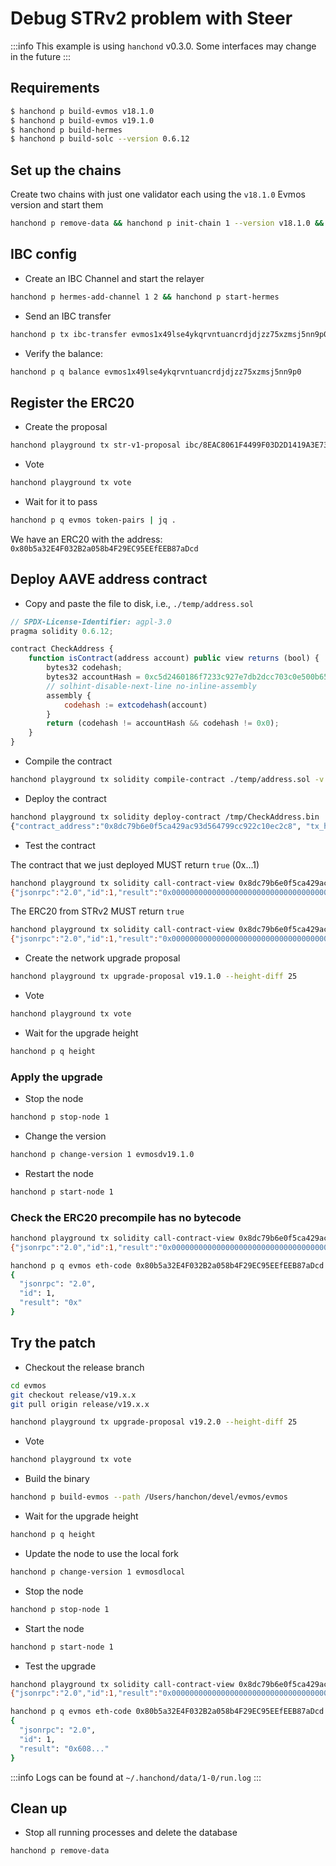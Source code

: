 # Debug STRv2 problem with Steer

:::info
This example is using `hanchond` v0.3.0. Some interfaces may change in the future
:::

## Requirements

```sh
$ hanchond p build-evmos v18.1.0
$ hanchond p build-evmos v19.1.0
$ hanchond p build-hermes
$ hanchond p build-solc --version 0.6.12
```

## Set up the chains

Create two chains with just one validator each using the `v18.1.0` Evmos version and start them

```bash
hanchond p remove-data && hanchond p init-chain 1 --version v18.1.0 && hanchond p init-chain 1 --version v18.1.0 && hanchond p start-chain 1 && hanchond p start-chain 2
```

## IBC config

- Create an IBC Channel and start the relayer

```bash
hanchond p hermes-add-channel 1 2 && hanchond p start-hermes
```

- Send an IBC transfer

```bash
hanchond p tx ibc-transfer evmos1x49lse4ykqrvntuancrdjdjzz75xzmsj5nn9p0 1000 --node 2
```

- Verify the balance:

```bash
hanchond p q balance evmos1x49lse4ykqrvntuancrdjdjzz75xzmsj5nn9p0
```

## Register the ERC20

- Create the proposal

```bash
hanchond playground tx str-v1-proposal ibc/8EAC8061F4499F03D2D1419A3E73D346289AE9DB89CAB1486B72539572B1915E
```

- Vote

```bash
hanchond playground tx vote
```

- Wait for it to pass

```bash
hanchond p q evmos token-pairs | jq .

```

We have an ERC20 with the address: `0x80b5a32E4F032B2a058b4F29EC95EEfEEB87aDcd`

## Deploy AAVE address contract

- Copy and paste the file to disk, i.e., `./temp/address.sol`

```js
// SPDX-License-Identifier: agpl-3.0
pragma solidity 0.6.12;

contract CheckAddress {
    function isContract(address account) public view returns (bool) {
        bytes32 codehash;
        bytes32 accountHash = 0xc5d2460186f7233c927e7db2dcc703c0e500b653ca82273b7bfad8045d85a470;
        // solhint-disable-next-line no-inline-assembly
        assembly {
            codehash := extcodehash(account)
        }
        return (codehash != accountHash && codehash != 0x0);
    }
}
```

- Compile the contract

```bash
hanchond playground tx solidity compile-contract ./temp/address.sol -v 0.6.12 -o /tmp
```

- Deploy the contract

```bash
hanchond playground tx solidity deploy-contract /tmp/CheckAddress.bin
{"contract_address":"0x8dc79b6e0f5ca429ac93d564799cc922c10ec2c8", "tx_hash":"0x262a870feb9298b45ed9f7b02901cca4a9f41ea9e59fb86a56e94d5f259d9243"}
```

- Test the contract

The contract that we just deployed MUST return `true` (0x...1)

```bash
hanchond playground tx solidity call-contract-view 0x8dc79b6e0f5ca429ac93d564799cc922c10ec2c8 /tmp/CheckAddress.abi isContract --params=a:0x8dc79b6e0f5ca429ac93d564799cc922c10ec2c8
{"jsonrpc":"2.0","id":1,"result":"0x0000000000000000000000000000000000000000000000000000000000000001"}
```

The ERC20 from STRv2 MUST return `true`

```bash
hanchond playground tx solidity call-contract-view 0x8dc79b6e0f5ca429ac93d564799cc922c10ec2c8 /tmp/CheckAddress.abi isContract --params=a:0x80b5a32E4F032B2a058b4F29EC95EEfEEB87aDcd
{"jsonrpc":"2.0","id":1,"result":"0x0000000000000000000000000000000000000000000000000000000000000001"}
```

- Create the network upgrade proposal

```bash
hanchond playground tx upgrade-proposal v19.1.0 --height-diff 25
```

- Vote

```bash
hanchond playground tx vote
```

- Wait for the upgrade height

```bash
hanchond p q height
```

### Apply the upgrade

- Stop the node

```bash
hanchond p stop-node 1
```

- Change the version

```bash
hanchond p change-version 1 evmosdv19.1.0
```

- Restart the node

```bash
hanchond p start-node 1
```

### Check the ERC20 precompile has no bytecode

```bash
hanchond playground tx solidity call-contract-view 0x8dc79b6e0f5ca429ac93d564799cc922c10ec2c8 /tmp/CheckAddress.abi isContract --params=a:0x80b5a32E4F032B2a058b4F29EC95EEfEEB87aDcd
{"jsonrpc":"2.0","id":1,"result":"0x0000000000000000000000000000000000000000000000000000000000000000"}
```

```bash
hanchond p q evmos eth-code 0x80b5a32E4F032B2a058b4F29EC95EEfEEB87aDcd | jq .
{
  "jsonrpc": "2.0",
  "id": 1,
  "result": "0x"
}
```

## Try the patch

- Checkout the release branch

```bash
cd evmos
git checkout release/v19.x.x
git pull origin release/v19.x.x
```

```bash
hanchond playground tx upgrade-proposal v19.2.0 --height-diff 25
```

- Vote

```bash
hanchond playground tx vote
```

- Build the binary

```bash
hanchond p build-evmos --path /Users/hanchon/devel/evmos/evmos
```

- Wait for the upgrade height

```bash
hanchond p q height
```

- Update the node to use the local fork

```bash
hanchond p change-version 1 evmosdlocal
```

- Stop the node

```bash
hanchond p stop-node 1
```

- Start the node

```bash
hanchond p start-node 1
```

- Test the upgrade

```bash
hanchond playground tx solidity call-contract-view 0x8dc79b6e0f5ca429ac93d564799cc922c10ec2c8 /tmp/CheckAddress.abi isContract --params=a:0x80b5a32E4F032B2a058b4F29EC95EEfEEB87aDcd
{"jsonrpc":"2.0","id":1,"result":"0x0000000000000000000000000000000000000000000000000000000000000001"}
```

```bash
hanchond p q evmos eth-code 0x80b5a32E4F032B2a058b4F29EC95EEfEEB87aDcd | jq .
{
  "jsonrpc": "2.0",
  "id": 1,
  "result": "0x608..."
}
```

:::info
Logs can be found at `~/.hanchond/data/1-0/run.log`
:::

## Clean up

- Stop all running processes and delete the database

```bash
hanchond p remove-data
```
